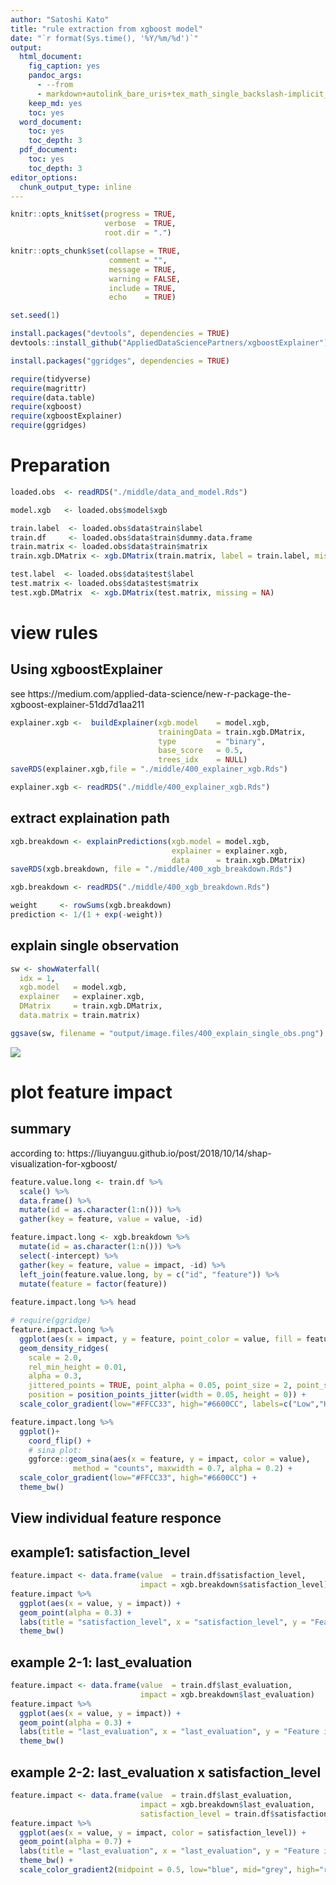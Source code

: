 ```yaml
---
author: "Satoshi Kato"
title: "rule extraction from xgboost model"
date: "`r format(Sys.time(), '%Y/%m/%d')`"
output:
  html_document:
    fig_caption: yes
    pandoc_args:
      - --from
      - markdown+autolink_bare_uris+tex_math_single_backslash-implicit_figures
    keep_md: yes
    toc: yes
  word_document:
    toc: yes
    toc_depth: 3
  pdf_document:
    toc: yes
    toc_depth: 3
editor_options: 
  chunk_output_type: inline
---
```


```r
knitr::opts_knit$set(progress = TRUE, 
                     verbose  = TRUE, 
                     root.dir = ".")

knitr::opts_chunk$set(collapse = TRUE, 
                      comment = "", 
                      message = TRUE, 
                      warning = FALSE, 
                      include = TRUE,
                      echo    = TRUE)

set.seed(1)
```

```r
install.packages("devtools", dependencies = TRUE)
devtools::install_github("AppliedDataSciencePartners/xgboostExplainer")

install.packages("ggridges", dependencies = TRUE)

```

```r
require(tidyverse)
require(magrittr)
require(data.table)
require(xgboost)
require(xgboostExplainer)
require(ggridges)


```

# Preparation 

```r
loaded.obs  <- readRDS("./middle/data_and_model.Rds")

model.xgb   <- loaded.obs$model$xgb 

train.label  <- loaded.obs$data$train$label
train.df     <- loaded.obs$data$train$dummy.data.frame
train.matrix <- loaded.obs$data$train$matrix
train.xgb.DMatrix <- xgb.DMatrix(train.matrix, label = train.label, missing = NA)

test.label  <- loaded.obs$data$test$label
test.matrix <- loaded.obs$data$test$matrix
test.xgb.DMatrix  <- xgb.DMatrix(test.matrix, missing = NA)

```

# view rules

## Using xgboostExplainer

see https://medium.com/applied-data-science/new-r-package-the-xgboost-explainer-51dd7d1aa211


```r
explainer.xgb <-  buildExplainer(xgb.model    = model.xgb, 
                                 trainingData = train.xgb.DMatrix, 
                                 type         = "binary",
                                 base_score   = 0.5,
                                 trees_idx    = NULL)
saveRDS(explainer.xgb,file = "./middle/400_explainer_xgb.Rds")
```

```r
explainer.xgb <- readRDS("./middle/400_explainer_xgb.Rds")

```

## extract explaination path

```r
xgb.breakdown <- explainPredictions(xgb.model = model.xgb,
                                    explainer = explainer.xgb,
                                    data      = train.xgb.DMatrix)
saveRDS(xgb.breakdown, file = "./middle/400_xgb_breakdown.Rds")

```

```r
xgb.breakdown <- readRDS("./middle/400_xgb_breakdown.Rds")

weight     <- rowSums(xgb.breakdown)
prediction <- 1/(1 + exp(-weight))

```


## explain single observation

```r
sw <- showWaterfall(
  idx = 1,
  xgb.model   = model.xgb, 
  explainer   = explainer.xgb, 
  DMatrix     = train.xgb.DMatrix, 
  data.matrix = train.matrix)

ggsave(sw, filename = "output/image.files/400_explain_single_obs.png")

```

![](output/image.files/400_explain_single_obs.png)

# plot feature impact

## summary

according to: 
https://liuyanguu.github.io/post/2018/10/14/shap-visualization-for-xgboost/

```r
feature.value.long <- train.df %>% 
  scale() %>%
  data.frame() %>% 
  mutate(id = as.character(1:n())) %>% 
  gather(key = feature, value = value, -id)

feature.impact.long <- xgb.breakdown %>% 
  mutate(id = as.character(1:n())) %>% 
  select(-intercept) %>% 
  gather(key = feature, value = impact, -id) %>% 
  left_join(feature.value.long, by = c("id", "feature")) %>% 
  mutate(feature = factor(feature))
  
feature.impact.long %>% head
```
```r
# require(ggridge)
feature.impact.long %>% 
  ggplot(aes(x = impact, y = feature, point_color = value, fill = feature))+
  geom_density_ridges(
    scale = 2.0,
    rel_min_height = 0.01,
    alpha = 0.3, 
    jittered_points = TRUE, point_alpha = 0.05, point_size = 2, point_shape = "|",
    position = position_points_jitter(width = 0.05, height = 0)) + 
  scale_color_gradient(low="#FFCC33", high="#6600CC", labels=c("Low","High"))

```

```r
feature.impact.long %>% 
  ggplot()+
    coord_flip() + 
    # sina plot: 
    ggforce::geom_sina(aes(x = feature, y = impact, color = value),
              method = "counts", maxwidth = 0.7, alpha = 0.2) +
  scale_color_gradient(low="#FFCC33", high="#6600CC") +
  theme_bw()
```

## View individual feature responce

## example1: satisfaction_level

```r
feature.impact <- data.frame(value  = train.df$satisfaction_level, 
                             impact = xgb.breakdown$satisfaction_level)
feature.impact %>% 
  ggplot(aes(x = value, y = impact)) + 
  geom_point(alpha = 0.3) +
  labs(title = "satisfaction_level", x = "satisfaction_level", y = "Feature impact on log-odds") +
  theme_bw()

```


## example 2-1: last_evaluation

```r
feature.impact <- data.frame(value  = train.df$last_evaluation, 
                             impact = xgb.breakdown$last_evaluation)
feature.impact %>% 
  ggplot(aes(x = value, y = impact)) + 
  geom_point(alpha = 0.3) +
  labs(title = "last_evaluation", x = "last_evaluation", y = "Feature impact on log-odds") +
  theme_bw()

```


## example 2-2: last_evaluation x satisfaction_level

```r
feature.impact <- data.frame(value  = train.df$last_evaluation, 
                             impact = xgb.breakdown$last_evaluation,
                             satisfaction_level = train.df$satisfaction_level)
feature.impact %>% 
  ggplot(aes(x = value, y = impact, color = satisfaction_level)) + 
  geom_point(alpha = 0.7) +
  labs(title = "last_evaluation", x = "last_evaluation", y = "Feature impact on log-odds") +
  theme_bw() + 
  scale_color_gradient2(midpoint = 0.5, low="blue", mid="grey", high="red")


```
